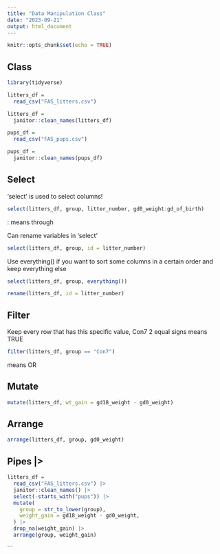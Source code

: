 ```yaml
---
title: "Data Manipulation Class"
date: "2023-09-21"
output: html_document
---
```


```r
knitr::opts_chunk$set(echo = TRUE)
```

## Class

```r
library(tidyverse)
```

```r
litters_df =
  read_csv("FAS_litters.csv")

litters_df =
  janitor::clean_names(litters_df)
```

```r
pups_df =
  read_csv("FAS_pups.csv")

pups_df =
  janitor::clean_names(pups_df)
```

## Select

'select' is used to select columns!

```r
select(litters_df, group, litter_number, gd0_weight:gd_of_birth)
```

: means through

Can rename variables in 'select'

```r
select(litters_df, group, id = litter_number)
```

Use everything() if you want to sort some columns in a certain order and keep everything else

```r
select(litters_df, group, everything())
```

```r
rename(litters_df, id = litter_number)
```

## Filter

Keep every row that has this specific value, Con7
  2 equal signs means TRUE
```r
filter(litters_df, group == "Con7")
```

| means OR

## Mutate

```r
mutate(litters_df, wt_gain = gd18_weight - gd0_weight)
```

## Arrange

```r
arrange(litters_df, group, gd0_weight)
```

## Pipes |>

```r
litters_df =
  read_csv("FAS_litters.csv") |> 
  janitor::clean_names() |> 
  select(-starts_with("pups")) |> 
  mutate(
    group = str_to_lower(group),
    weight_gain = gd18_weight - gd0_weight,
  ) |> 
  drop_na(weight_gain) |> 
  arrange(group, weight_gain)
```
```
